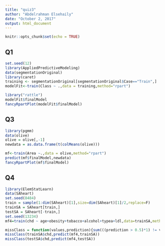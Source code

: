 ```yaml
---
title: "quiz3"
author: "Abdelrahman Elsehaily"
date: "October 2, 2017"
output: html_document
---
```


```r
knitr::opts_chunk$set(echo = TRUE)
```

## Q1

```r
set.seed(12)
library(AppliedPredictiveModeling)
data(segmentationOriginal)
library(caret)
training <- segmentationOriginal[segmentationOriginal$Case=="Train",]
modelFit<-train(Class ~ .,data = training,method="rpart")
```

```r
library("rattle")
modelFit$finalModel
fancyRpartPlot(modelFit$finalModel)
```


## Q3

```r
library(pgmm)
data(olive)
olive = olive[,-1]
newdata = as.data.frame(t(colMeans(olive)))
```

```r
mf<-train(Area ~.,data = olive,method="rpart")
predict(mf$finalModel,newdata)
fancyRpartPlot(mf$finalModel)
```

## Q4

```r
library(ElemStatLearn)
data(SAheart)
set.seed(8484)
train = sample(1:dim(SAheart)[1],size=dim(SAheart)[1]/2,replace=F)
trainSA = SAheart[train,]
testSA = SAheart[-train,]
set.seed(13234) 
mf4=train(chd ~ age+obesity+tobacco+alcohol+typea+ldl,data=trainSA,method="glm",family="binomial")
```

```r
missClass = function(values,prediction){sum(((prediction > 0.5)*1) != values)/length(values)}
missClass(trainSA$chd,predict(mf4,trainSA))
missClass(testSA$chd,predict(mf4,testSA))
          
```












